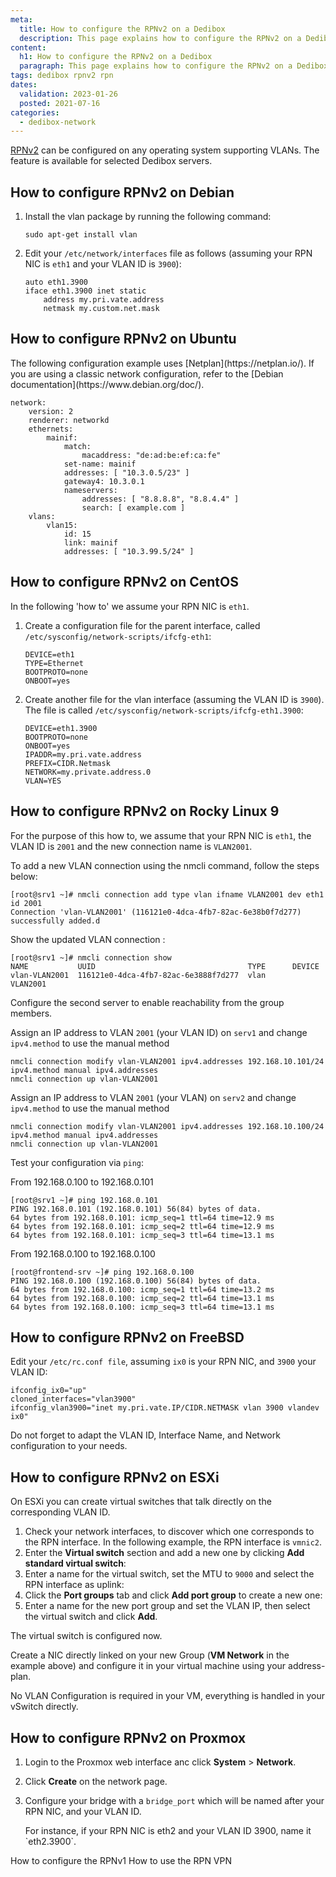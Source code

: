 ```yaml
---
meta:
  title: How to configure the RPNv2 on a Dedibox
  description: This page explains how to configure the RPNv2 on a Dedibox
content:
  h1: How to configure the RPNv2 on a Dedibox
  paragraph: This page explains how to configure the RPNv2 on a Dedibox
tags: dedibox rpnv2 rpn
dates:
  validation: 2023-01-26
  posted: 2021-07-16
categories:
  - dedibox-network
---
```


[RPNv2](/dedibox-network/rpn/concepts/#rpn-v2) can be configured on any operating system supporting VLANs. The feature is available for selected Dedibox servers.


## How to configure RPNv2 on Debian

1. Install the vlan package by running the following command: 
    ```
    sudo apt-get install vlan
    ```
2. Edit your `/etc/network/interfaces` file as follows (assuming your RPN NIC is `eth1` and your VLAN ID is `3900`):
    ```
    auto eth1.3900
    iface eth1.3900 inet static
        address my.pri.vate.address
        netmask my.custom.net.mask
    ```

## How to configure RPNv2 on Ubuntu

<Message type="note">
  The following configuration example uses [Netplan](https://netplan.io/). If you are using a classic network configuration, refer to the [Debian documentation](https://www.debian.org/doc/). 
</Message>

```
network:
    version: 2
    renderer: networkd
    ethernets:
        mainif:
            match:
                macaddress: "de:ad:be:ef:ca:fe"
            set-name: mainif
            addresses: [ "10.3.0.5/23" ]
            gateway4: 10.3.0.1
            nameservers:
                addresses: [ "8.8.8.8", "8.8.4.4" ]
                search: [ example.com ]
    vlans:
        vlan15:
            id: 15
            link: mainif
            addresses: [ "10.3.99.5/24" ]
```

## How to configure RPNv2 on CentOS

In the following 'how to' we assume your RPN NIC is `eth1`.

1. Create a configuration file for the parent interface, called `/etc/sysconfig/network-scripts/ifcfg-eth1`:
    ```
    DEVICE=eth1
    TYPE=Ethernet
    BOOTPROTO=none
    ONBOOT=yes
    ```
2. Create another file for the vlan interface (assuming the VLAN ID is `3900`). The file is called `/etc/sysconfig/network-scripts/ifcfg-eth1.3900`:
    ```
    DEVICE=eth1.3900
    BOOTPROTO=none
    ONBOOT=yes
    IPADDR=my.pri.vate.address
    PREFIX=CIDR.Netmask
    NETWORK=my.private.address.0
    VLAN=YES
    ```
## How to configure RPNv2 on Rocky Linux 9

For the purpose of this how to, we assume that your RPN NIC is `eth1`, the VLAN ID is `2001` and the new connection name is `VLAN2001`. 

To add a new VLAN connection using the nmcli command, follow the steps below:

```
[root@srv1 ~]# nmcli connection add type vlan ifname VLAN2001 dev eth1 id 2001
Connection 'vlan-VLAN2001' (116121e0-4dca-4fb7-82ac-6e38b0f7d277) successfully added.d
```

Show the updated VLAN connection :

```
[root@srv1 ~]# nmcli connection show 
NAME           UUID                                  TYPE      DEVICE   
vlan-VLAN2001  116121e0-4dca-4fb7-82ac-6e3888f7d277  vlan      VLAN2001
```

Configure the second server to enable reachability from the group members.

Assign an IP address to VLAN `2001` (your VLAN ID) on `serv1` and change `ipv4.method` to use the manual method

```
nmcli connection modify vlan-VLAN2001 ipv4.addresses 192.168.10.101/24 ipv4.method manual ipv4.addresses
nmcli connection up vlan-VLAN2001
```

Assign an IP address to VLAN `2001` (your VLAN) on `serv2` and change `ipv4.method` to use the manual method

```
nmcli connection modify vlan-VLAN2001 ipv4.addresses 192.168.10.100/24 ipv4.method manual ipv4.addresses
nmcli connection up vlan-VLAN2001
```

Test your configuration via `ping`:

From 192.168.0.100 to 192.168.0.101

```
[root@srv1 ~]# ping 192.168.0.101
PING 192.168.0.101 (192.168.0.101) 56(84) bytes of data.
64 bytes from 192.168.0.101: icmp_seq=1 ttl=64 time=12.9 ms
64 bytes from 192.168.0.101: icmp_seq=2 ttl=64 time=12.9 ms
64 bytes from 192.168.0.101: icmp_seq=3 ttl=64 time=13.1 ms
```

From 192.168.0.100 to 192.168.0.100

```
[root@frontend-srv ~]# ping 192.168.0.100
PING 192.168.0.100 (192.168.0.100) 56(84) bytes of data.
64 bytes from 192.168.0.100: icmp_seq=1 ttl=64 time=13.2 ms
64 bytes from 192.168.0.100: icmp_seq=2 ttl=64 time=13.1 ms
64 bytes from 192.168.0.100: icmp_seq=3 ttl=64 time=13.1 ms
```

## How to configure RPNv2 on FreeBSD

Edit your `/etc/rc.conf file`, assuming `ix0` is your RPN NIC, and `3900` your VLAN ID:

```
ifconfig_ix0="up"
cloned_interfaces="vlan3900"
ifconfig_vlan3900="inet my.pri.vate.IP/CIDR.NETMASK vlan 3900 vlandev ix0"
```

Do not forget to adapt the VLAN ID, Interface Name, and Network configuration to your needs.

## How to configure RPNv2 on ESXi

On ESXi you can create virtual switches that talk directly on the corresponding VLAN ID.

1. Check your network interfaces, to discover which one corresponds to the RPN interface. In the following example, the RPN interface is `vmnic2`. 
    <Lightbox src ="scaleway_esxi_interfaces.webp" alt="" />
2. Enter the **Virtual switch** section and add a new one by clicking **Add standard virtual switch**:
    <Lightbox src="scaleway_esxi_vswitch.webp" alt="" />
3. Enter a name for the virtual switch, set the MTU to `9000` and select the RPN interface as uplink:
    <Lightbox src="scaleway_esxi_rpn.webp" alt="" />
4. Click the **Port groups** tab and click **Add port group** to create a new one:
    <Lightbox src="scaleway_esxi_port_group.webp" alt="" />
5. Enter a name for the new port group and set the VLAN IP, then select the virtual switch and click **Add**.
    <Lightbox src="scaleway_esxi_vlan.webp" alt="" />

The virtual switch is configured now. 

Create a NIC directly linked on your new Group (**VM Network** in the example above) and configure it in your virtual machine using your address-plan. 

<Message type="tip">
  No VLAN Configuration is required in your VM, everything is handled in your vSwitch directly.
</Message>

## How to configure RPNv2 on Proxmox

1. Login to the Proxmox web interface anc click **System** > **Network**.
2. Click **Create** on the network page.
3. Configure your bridge with a `bridge_port` which will be named after your RPN NIC, and your VLAN ID.
    <Lightbox src="scaleway_proxmox_rpn.webp" width="" />

    <Message type="tip">
      For instance, if your RPN NIC is eth2 and your VLAN ID 3900, name it `eth2.3900`.
    </Message>



<Navigation title="See Also">
  <PreviousButton to="/dedibox-network/rpn/how-to/configure-rpnv1">How to configure the RPNv1</PreviousButton>
  <NextButton to="/dedibox-network/rpn/how-to/use-rpn-vpn/">How to use the RPN VPN</NextButton>
</Navigation>
